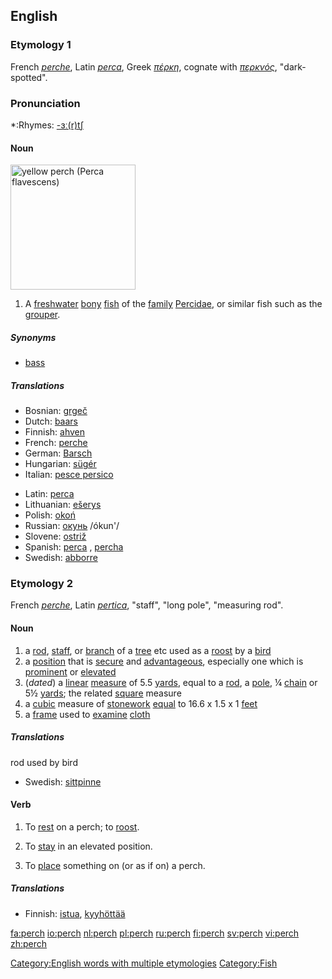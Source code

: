 ==English==

[[Category:English words with multiple etymologies]]

===Etymology 1===
French ''[[perche]]'', Latin ''[[perca]]'', Greek ''[[πέρκη]]'', cognate with ''[[περκνός]]'', "dark-spotted".

===Pronunciation===
*:Rhymes: [[Rhymes:English:-ɜː(r)tʃ|-ɜː(r)tʃ]]

====Noun====
[[Image:YellowPerch.jpg|right|thumb|200px|yellow perch (''Perca flavescens'')]]
{{en-noun|'''perch '''or''' [[perches]]'''}}
#[[Category:Fish]] A [[freshwater]] [[bony]] [[fish]] of the [[family]] [[Percidae]], or similar fish such as the [[grouper]].

=====Synonyms=====
*[[bass]]

=====Translations=====
{{top}}
*Bosnian: [[grgeč]] {{m}}
*Dutch: [[baars]] {{m}}
*Finnish: [[ahven]]
*French: [[perche]] {{f}}
*German: [[Barsch]] {{m}}
*Hungarian: [[sügér]]
*Italian: [[pesce persico]]
{{mid}}
*Latin: [[perca]]
*Lithuanian: [[ešerys]] {{m}}
*Polish: [[okoń]] {{m}}
*Russian: [[окунь]] /ókun'/ {{m}}
*Slovene: [[ostriž]] {{m}}
*Spanish: [[perca]] {{f}}, [[percha]] {{f}}
*Swedish: [[abborre]] {{c}}
{{bottom}}

===Etymology 2===
French ''[[perche]]'', Latin ''[[pertica]]'', "staff", "long pole", "measuring rod".

====Noun====
{{en-noun|es}}

#a [[rod]], [[staff]], or [[branch]] of a [[tree]] etc used as a [[roost]] by a [[bird]]
#a [[position]] that is [[secure]] and [[advantageous]], especially one which is [[prominent]] or [[elevated]]
#(''dated'') a [[linear]] [[measure]] of 5.5 [[yards]], equal to a [[rod]], a [[pole]], ¼ [[chain]] or 5½ [[yard]]s; the related [[square]] measure
#a [[cubic]] measure of [[stonework]] [[equal]] to 16.6 x 1.5 x 1 [[feet]]
#a [[frame]] used to [[examine]] [[cloth]]

=====Translations=====
;rod used by bird
{{top}}
{{mid}}
*Swedish: [[sittpinne]] {{c}}
{{bottom}}

====Verb====
{{en-verb|perch|es}}

#{{intransitive}} To [[rest]] on a perch; to [[roost]].
#{{intransitive}} To [[stay]] in an elevated position.
#{{transitive}} To [[place]] something on (or as if on) a perch.

=====Translations=====
*Finnish: [[istua]], [[kyyhöttää]]

[[fa:perch]]
[[io:perch]]
[[nl:perch]]
[[pl:perch]]
[[ru:perch]]
[[fi:perch]]
[[sv:perch]]
[[vi:perch]]
[[zh:perch]]